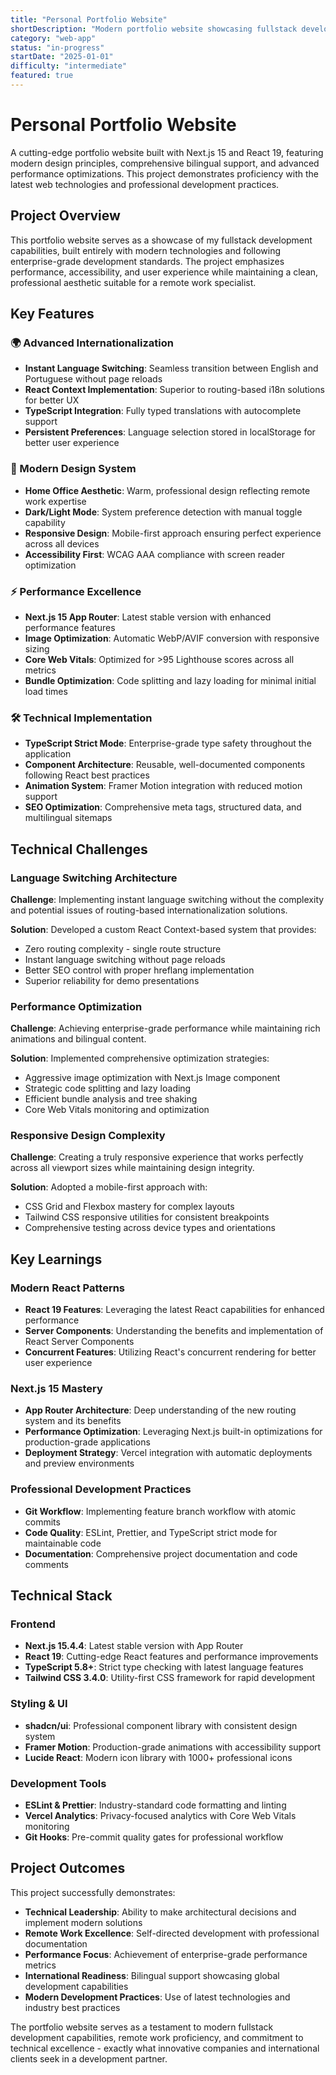 ```yaml
---
title: "Personal Portfolio Website"
shortDescription: "Modern portfolio website showcasing fullstack development skills with bilingual support."
category: "web-app"
status: "in-progress"
startDate: "2025-01-01"
difficulty: "intermediate"
featured: true
---
```


# Personal Portfolio Website

A cutting-edge portfolio website built with Next.js 15 and React 19, featuring modern design principles, comprehensive bilingual support, and advanced performance optimizations. This project demonstrates proficiency with the latest web technologies and professional development practices.

## Project Overview

This portfolio website serves as a showcase of my fullstack development capabilities, built entirely with modern technologies and following enterprise-grade development standards. The project emphasizes performance, accessibility, and user experience while maintaining a clean, professional aesthetic suitable for a remote work specialist.

## Key Features

### 🌍 Advanced Internationalization
- **Instant Language Switching**: Seamless transition between English and Portuguese without page reloads
- **React Context Implementation**: Superior to routing-based i18n solutions for better UX
- **TypeScript Integration**: Fully typed translations with autocomplete support
- **Persistent Preferences**: Language selection stored in localStorage for better user experience

### 🎨 Modern Design System
- **Home Office Aesthetic**: Warm, professional design reflecting remote work expertise
- **Dark/Light Mode**: System preference detection with manual toggle capability
- **Responsive Design**: Mobile-first approach ensuring perfect experience across all devices
- **Accessibility First**: WCAG AAA compliance with screen reader optimization

### ⚡ Performance Excellence
- **Next.js 15 App Router**: Latest stable version with enhanced performance features
- **Image Optimization**: Automatic WebP/AVIF conversion with responsive sizing
- **Core Web Vitals**: Optimized for >95 Lighthouse scores across all metrics
- **Bundle Optimization**: Code splitting and lazy loading for minimal initial load times

### 🛠 Technical Implementation
- **TypeScript Strict Mode**: Enterprise-grade type safety throughout the application
- **Component Architecture**: Reusable, well-documented components following React best practices
- **Animation System**: Framer Motion integration with reduced motion support
- **SEO Optimization**: Comprehensive meta tags, structured data, and multilingual sitemaps

## Technical Challenges

### Language Switching Architecture
**Challenge**: Implementing instant language switching without the complexity and potential issues of routing-based internationalization solutions.

**Solution**: Developed a custom React Context-based system that provides:
- Zero routing complexity - single route structure
- Instant language switching without page reloads
- Better SEO control with proper hreflang implementation
- Superior reliability for demo presentations

### Performance Optimization
**Challenge**: Achieving enterprise-grade performance while maintaining rich animations and bilingual content.

**Solution**: Implemented comprehensive optimization strategies:
- Aggressive image optimization with Next.js Image component
- Strategic code splitting and lazy loading
- Efficient bundle analysis and tree shaking
- Core Web Vitals monitoring and optimization

### Responsive Design Complexity
**Challenge**: Creating a truly responsive experience that works perfectly across all viewport sizes while maintaining design integrity.

**Solution**: Adopted a mobile-first approach with:
- CSS Grid and Flexbox mastery for complex layouts
- Tailwind CSS responsive utilities for consistent breakpoints
- Comprehensive testing across device types and orientations

## Key Learnings

### Modern React Patterns
- **React 19 Features**: Leveraging the latest React capabilities for enhanced performance
- **Server Components**: Understanding the benefits and implementation of React Server Components
- **Concurrent Features**: Utilizing React's concurrent rendering for better user experience

### Next.js 15 Mastery
- **App Router Architecture**: Deep understanding of the new routing system and its benefits
- **Performance Optimization**: Leveraging Next.js built-in optimizations for production-grade applications
- **Deployment Strategy**: Vercel integration with automatic deployments and preview environments

### Professional Development Practices
- **Git Workflow**: Implementing feature branch workflow with atomic commits
- **Code Quality**: ESLint, Prettier, and TypeScript strict mode for maintainable code
- **Documentation**: Comprehensive project documentation and code comments

## Technical Stack

### Frontend
- **Next.js 15.4.4**: Latest stable version with App Router
- **React 19**: Cutting-edge React features and performance improvements
- **TypeScript 5.8+**: Strict type checking with latest language features
- **Tailwind CSS 3.4.0**: Utility-first CSS framework for rapid development

### Styling & UI
- **shadcn/ui**: Professional component library with consistent design system
- **Framer Motion**: Production-grade animations with accessibility support
- **Lucide React**: Modern icon library with 1000+ professional icons

### Development Tools
- **ESLint & Prettier**: Industry-standard code formatting and linting
- **Vercel Analytics**: Privacy-focused analytics with Core Web Vitals monitoring
- **Git Hooks**: Pre-commit quality gates for professional workflow

## Project Outcomes

This project successfully demonstrates:
- **Technical Leadership**: Ability to make architectural decisions and implement modern solutions
- **Remote Work Excellence**: Self-directed development with professional documentation
- **Performance Focus**: Achievement of enterprise-grade performance metrics
- **International Readiness**: Bilingual support showcasing global development capabilities
- **Modern Development Practices**: Use of latest technologies and industry best practices

The portfolio website serves as a testament to modern fullstack development capabilities, remote work proficiency, and commitment to technical excellence - exactly what innovative companies and international clients seek in a development partner. 